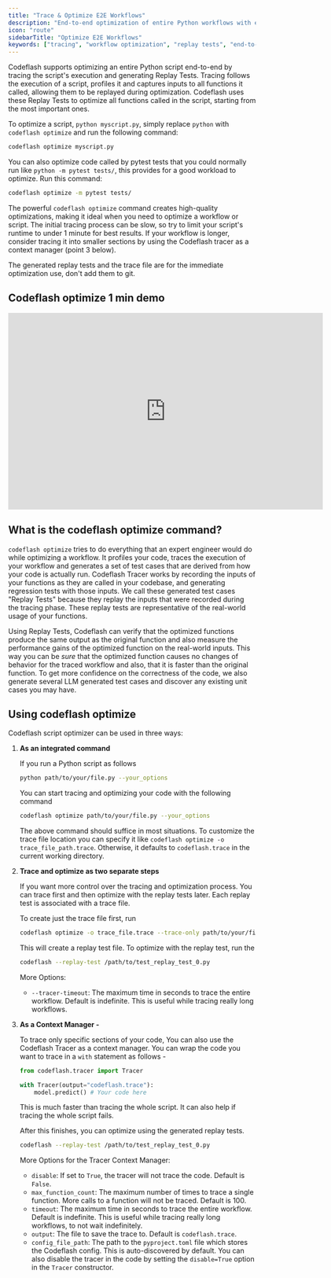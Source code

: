 ```yaml
---
title: "Trace & Optimize E2E Workflows"
description: "End-to-end optimization of entire Python workflows with execution tracing"
icon: "route"
sidebarTitle: "Optimize E2E Workflows"
keywords: ["tracing", "workflow optimization", "replay tests", "end-to-end", "script optimization", "context manager"]
---
```


Codeflash supports optimizing an entire Python script end-to-end by tracing the script's execution and generating Replay Tests.
Tracing follows the execution of a script, profiles it and captures inputs to all functions it called, allowing them to be replayed during optimization.
Codeflash uses these Replay Tests to optimize all functions called in the script, starting from the most important ones.

To optimize a script, `python myscript.py`, simply replace `python` with `codeflash optimize` and run the following command:

```bash
codeflash optimize myscript.py
```

You can also optimize code called by pytest tests that you could normally run like `python -m pytest tests/`, this provides for a good workload to optimize. Run this command:

```bash
codeflash optimize -m pytest tests/
```

The powerful `codeflash optimize` command creates high-quality optimizations, making it ideal when you need to optimize a workflow or script. The initial tracing process can be slow, so try to limit your script's runtime to under 1 minute for best results. If your workflow is longer, consider tracing it into smaller sections by using the Codeflash tracer as a context manager (point 3 below).

The generated replay tests and the trace file are for the immediate optimization use, don't add them to git.

## Codeflash optimize 1 min demo

<iframe width="640" height="400" src="https://www.youtube.com/embed/_nwliGzRIug" title="YouTube video player" frameborder="0" allow="accelerometer; autoplay; clipboard-write; encrypted-media; gyroscope; picture-in-picture; web-share" allowfullscreen></iframe>


## What is the codeflash optimize command?

`codeflash optimize` tries to do everything that an expert engineer would do while optimizing a workflow. It profiles your code, traces the execution of your workflow and generates a set of test cases that are derived from how your code is actually run.
Codeflash Tracer works by recording the inputs of your functions as they are called in your codebase, and generating
regression tests with those inputs.
We call these generated test cases "Replay Tests" because they replay the inputs that were recorded during the tracing phase.
These replay tests are representative of the real-world usage of your functions.

Using Replay Tests, Codeflash can verify that the optimized functions produce the same output as the original function and also measure the performance gains of the optimized function on the real-world inputs.
This way you can be *sure* that the optimized function causes no changes of behavior for the traced workflow and also, that it is faster than the original function. To get more confidence on the correctness of the code, we also generate several LLM generated test cases and discover any existing unit cases you may have.

## Using codeflash optimize

Codeflash script optimizer can be used in three ways:

1. **As an integrated command** 

    If you run a Python script as follows
    
    ```bash
    python path/to/your/file.py --your_options
    ```
    
    You can start tracing and optimizing your code with the following command
    
    ```bash
    codeflash optimize path/to/your/file.py --your_options
    ```
    
    The above command should suffice in most situations.
    To customize the trace file location you can specify it like `codeflash optimize -o trace_file_path.trace`. Otherwise, it defaults to `codeflash.trace` in the current working directory.
    
2. **Trace and optimize as two separate steps**
    
    If you want more control over the tracing and optimization process. You can trace first and then optimize with the replay tests later. Each replay test is associated with a trace file. 
    
    To create just the trace file first, run
    
    ```bash
    codeflash optimize -o trace_file.trace --trace-only path/to/your/file.py --your_options
    ```
    
    This will create a replay test file. To optimize with the replay test, run the 
    
    ```bash
    codeflash --replay-test /path/to/test_replay_test_0.py
    ```
    
    More Options:
    - `--tracer-timeout`: The maximum time in seconds to trace the entire workflow. Default is indefinite. This is useful while tracing really long workflows.
3. **As a Context Manager -**
    
    To trace only specific sections of your code, You can also use the Codeflash Tracer as a context manager.
    You can wrap the code you want to trace in a `with` statement as follows -
    
    ```python
    from codeflash.tracer import Tracer
    
    with Tracer(output="codeflash.trace"):
        model.predict() # Your code here
    ```
    
    This is much faster than tracing the whole script. It can also help if tracing the whole script fails.
    
    After this finishes, you can optimize using the generated replay tests.
    
    ```bash
    codeflash --replay-test /path/to/test_replay_test_0.py
    ```
    
    More Options for the Tracer Context Manager:
    
    - `disable`: If set to `True`, the tracer will not trace the code. Default is `False`.
    - `max_function_count`: The maximum number of times to trace a single function. More calls to a function will not be traced. Default is 100.
    - `timeout`: The maximum time in seconds to trace the entire workflow. Default is indefinite. This is useful while tracing really long workflows, to not wait indefinitely.
    - `output`: The file to save the trace to. Default is `codeflash.trace`.
    - `config_file_path`: The path to the `pyproject.toml` file which stores the Codeflash config. This is auto-discovered by default.
    You can also disable the tracer in the code by setting the `disable=True` option in the `Tracer` constructor.
